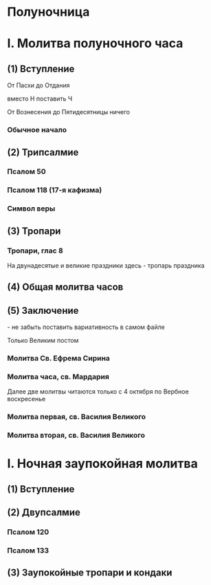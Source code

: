 
# Полуночница

# I. Молитва полуночного часа

## (1) Вступление

<MdxLoader src="Shared/Vozglas" />

<MdxLoader src="Shared/SlavaTebe" />

<MdxLoader src="Shared/ParaklitChit" />

От Пасхи до Отдания

<MdxLoader src="Shared/EasterTroparion3x" /> вместо Н поставить Ч

От Вознесения до Пятидесятницы ничего

### Обычное начало

<MdxLoader src="Shared/ObichnoeNachalo" />

## (2) Трипсалмие

### Псалом 50

<MdxLoader src="Shared/Psalm50" />

### Псалом 118 (17-я кафизма)

<MdxLoader src="Shared/Psalm118" />

### Символ веры

<MdxLoader src="Shared/SimvolVery" />

## (3) Тропари

<MdxLoader src="Shared/STrisvatogo" />

### Тропари, глас 8

<MdxLoader src="Polunochnica/TroparPolunochnica" />

На двунадесятые и великие праздники здесь - тропарь праздника

<MdxLoader src="Shared/GospodiPomiluy40" />

## (4) Общая молитва часов

<MdxLoader src="Shared/MolitvaChasov" />

## (5) Заключение

<MdxLoader src="Shared/ZakluchenieChasov" /> - не забыть поставить вариативность в самом файле

Только Великим постом

### Молитва Св. Ефрема Сирина

<MdxLoader src="Shared/EfremSirin" />

### Молитва часа, св. Мардария

<MdxLoader src="Shared/MolitvaChasaMardariya" />

Далее две молитвы читаются только с 4 октября по Вербное воскресенье

### Молитва первая, св. Василия Великого

<MdxLoader src="Polunochnica/MolitvaVV1" />

### Молитва вторая, св. Василия Великого

<MdxLoader src="Polunochnica/MolitvaVV2" />

# I. Ночная заупокойная молитва

## (1) Вступление

<MdxLoader src="Shared/Pridite3" />

## (2) Двупсалмие

### Псалом 120

<MdxLoader src="Shared/Psalm120" />

### Псалом 133

<MdxLoader src="Shared/Psalm133" />

## (3) Заупокойные тропари и кондаки

<MdxLoader src="Shared/STrisvatogo" />
